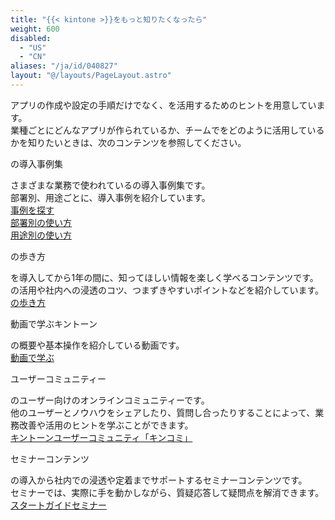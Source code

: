 ```yaml
---
title: "{{< kintone >}}をもっと知りたくなったら"
weight: 600
disabled:
  - "US"
  - "CN"
aliases: "/ja/id/040827"
layout: "@/layouts/PageLayout.astro"
---
```



アプリの作成や設定の手順だけでなく、<Kintone />を活用するためのヒントを用意しています。  
業種ごとにどんなアプリが作られているか、チームで<Kintone />をどのように活用しているかを知りたいときは、次のコンテンツを参照してください。

<Heading level={2} id="more_information_10"><Kintone />の導入事例集</Heading>

さまざまな業務で使われている<Kintone />の導入事例集です。  
部署別、用途ごとに、導入事例を紹介しています。  
[事例を探す](https://kintone-sol.cybozu.co.jp/cases/#case_search)  
[部署別の使い方](https://kintone.cybozu.co.jp/jobtype/)  
[用途別の使い方](https://kintone.cybozu.co.jp/purpose/)  

<Heading level={2} id="more_information_20"><Kintone />の歩き方</Heading>

<Kintone />を導入してから1年の間に、知ってほしい情報を楽しく学べるコンテンツです。  
<Kintone />の活用や社内への浸透のコツ、つまずきやすいポイントなどを紹介しています。  
[<Kintone />の歩き方](https://kintone.cybozu.co.jp/support/arukikata/)

<Heading level={2} id="more_information_30">動画で学ぶキントーン</Heading>

<Kintone />の概要や基本操作を紹介している動画です。  
[動画で学ぶ](https://kintone.cybozu.co.jp/seminar/ondemand.html)

<Heading level={2} id="more_information_40">ユーザーコミュニティー</Heading>

<Kintone />のユーザー向けのオンラインコミュニティーです。  
他のユーザーとノウハウをシェアしたり、質問し合ったりすることによって、業務改善や<Kintone />活用のヒントを学ぶことができます。  
[キントーンユーザーコミュニティ「キンコミ」](https://kincom.cybozu.co.jp/)

<Heading level={2} id="more_information_50">セミナーコンテンツ</Heading>

<Kintone />の導入から社内での浸透や定着までサポートするセミナーコンテンツです。  
セミナーでは、実際に手を動かしながら、質疑応答して疑問点を解消できます。  
[スタートガイドセミナー](https://kintone.cybozu.co.jp/support/arukikata/kintone-startguide-seminar/)
